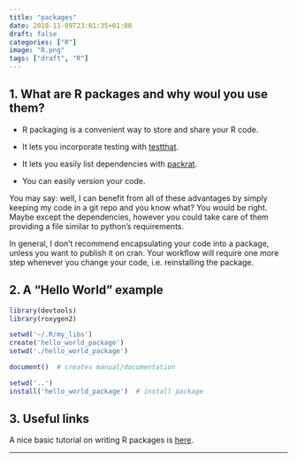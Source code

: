 ```yaml
---
title: "packages"
date: 2018-11-09T23:01:35+01:00
draft: false
categories: ["R"]
image: "R.png"
tags: ["draft", "R"]
---
```


## 1. What are R packages and why woul you use them?

* R packaging is a convenient way to store and share your R code. 

* It lets you incorporate testing with [testthat](https://tomis9.github.io/testthat).

* It lets you easily list dependencies with [packrat](https://tomis9.github.io/packrat).

* You can easily version your code.

You may say: well, I can benefit from all of these advantages by simply keeping my code in a git repo and you know what? You would be right. Maybe except the dependencies, however you could take care of them providing a file similar to python's requirements.

In general, I don't recommend encapsulating your code into a package, unless you want to publish it on cran. Your workflow will require one more step whenever you change your code, i.e. reinstalling the package.

## 2. A "Hello World" example

```r
library(devtools)
library(roxygen2)

setwd('~/.R/my_libs')
create('hello_world_package')
setwd('./hello_world_package')

document()  # creates manual/documentation

setwd('..')
install('hello_world_package')  # install package
```

## 3. Useful links

A nice basic tutorial on writing R packages is [here](https://hilaryparker.com/2014/04/29/writing-an-r-package-from-scratch/).

***
